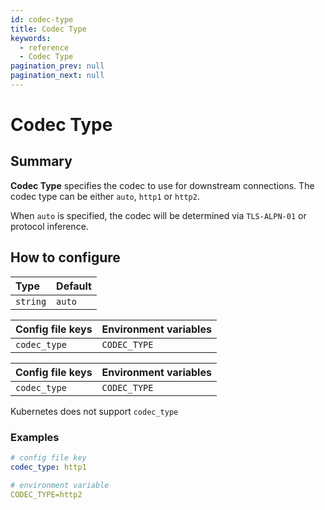 ```yaml
---
id: codec-type
title: Codec Type
keywords:
  - reference
  - Codec Type
pagination_prev: null
pagination_next: null
---
```



# Codec Type

## Summary

**Codec Type** specifies the codec to use for downstream connections. The codec type can be either `auto`, `http1` or `http2`.

When `auto` is specified, the codec will be determined via `TLS-ALPN-01` or protocol inference.

## How to configure

| **Type** | **Default** |
| :------- | :---------- |
| `string` | `auto`      |

<Tabs>
<TabItem value="Core" label="Core">

| **Config file keys** | **Environment variables** |
| :------------------- | :------------------------ |
| `codec_type`         | `CODEC_TYPE`              |

</TabItem>
<TabItem value="Enterprise" label="Enterprise">

| **Config file keys** | **Environment variables** |
| :------------------- | :------------------------ |
| `codec_type`         | `CODEC_TYPE`              |

</TabItem>
<TabItem value="Kubernetes" label="Kubernetes">

Kubernetes does not support `codec_type`

</TabItem>
</Tabs>

### Examples

```yaml
# config file key
codec_type: http1

# environment variable
CODEC_TYPE=http2
```

